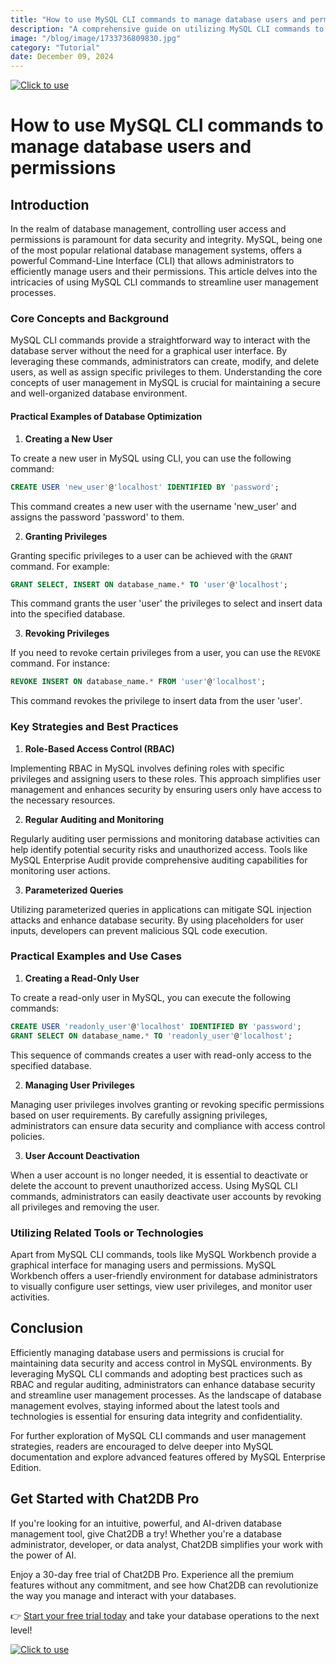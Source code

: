 ```yaml
---
title: "How to use MySQL CLI commands to manage database users and permissions"
description: "A comprehensive guide on utilizing MySQL CLI commands to effectively manage database users and permissions, enhancing security and access control."
image: "/blog/image/1733736809830.jpg"
category: "Tutorial"
date: December 09, 2024
---
```

[![Click to use](/image/blog/bg/chat2db1.png)](https://app.chat2db.ai/)
# How to use MySQL CLI commands to manage database users and permissions


<Authors date="December 09, 2024">
  <Author name="Rowan Hill" link="https://chat2db.ai" />
</Authors>

## Introduction

In the realm of database management, controlling user access and permissions is paramount for data security and integrity. MySQL, being one of the most popular relational database management systems, offers a powerful Command-Line Interface (CLI) that allows administrators to efficiently manage users and their permissions. This article delves into the intricacies of using MySQL CLI commands to streamline user management processes.

### Core Concepts and Background

MySQL CLI commands provide a straightforward way to interact with the database server without the need for a graphical user interface. By leveraging these commands, administrators can create, modify, and delete users, as well as assign specific privileges to them. Understanding the core concepts of user management in MySQL is crucial for maintaining a secure and well-organized database environment.

#### Practical Examples of Database Optimization

1. **Creating a New User**

To create a new user in MySQL using CLI, you can use the following command:

```sql
CREATE USER 'new_user'@'localhost' IDENTIFIED BY 'password';
```

This command creates a new user with the username 'new_user' and assigns the password 'password' to them.

2. **Granting Privileges**

Granting specific privileges to a user can be achieved with the `GRANT` command. For example:

```sql
GRANT SELECT, INSERT ON database_name.* TO 'user'@'localhost';
```

This command grants the user 'user' the privileges to select and insert data into the specified database.

3. **Revoking Privileges**

If you need to revoke certain privileges from a user, you can use the `REVOKE` command. For instance:

```sql
REVOKE INSERT ON database_name.* FROM 'user'@'localhost';
```

This command revokes the privilege to insert data from the user 'user'.

### Key Strategies and Best Practices

1. **Role-Based Access Control (RBAC)**

Implementing RBAC in MySQL involves defining roles with specific privileges and assigning users to these roles. This approach simplifies user management and enhances security by ensuring users only have access to the necessary resources.

2. **Regular Auditing and Monitoring**

Regularly auditing user permissions and monitoring database activities can help identify potential security risks and unauthorized access. Tools like MySQL Enterprise Audit provide comprehensive auditing capabilities for monitoring user actions.

3. **Parameterized Queries**

Utilizing parameterized queries in applications can mitigate SQL injection attacks and enhance database security. By using placeholders for user inputs, developers can prevent malicious SQL code execution.

### Practical Examples and Use Cases

1. **Creating a Read-Only User**

To create a read-only user in MySQL, you can execute the following commands:

```sql
CREATE USER 'readonly_user'@'localhost' IDENTIFIED BY 'password';
GRANT SELECT ON database_name.* TO 'readonly_user'@'localhost';
```

This sequence of commands creates a user with read-only access to the specified database.

2. **Managing User Privileges**

Managing user privileges involves granting or revoking specific permissions based on user requirements. By carefully assigning privileges, administrators can ensure data security and compliance with access control policies.

3. **User Account Deactivation**

When a user account is no longer needed, it is essential to deactivate or delete the account to prevent unauthorized access. Using MySQL CLI commands, administrators can easily deactivate user accounts by revoking all privileges and removing the user.

### Utilizing Related Tools or Technologies

Apart from MySQL CLI commands, tools like MySQL Workbench provide a graphical interface for managing users and permissions. MySQL Workbench offers a user-friendly environment for database administrators to visually configure user settings, view user privileges, and monitor user activities.

## Conclusion

Efficiently managing database users and permissions is crucial for maintaining data security and access control in MySQL environments. By leveraging MySQL CLI commands and adopting best practices such as RBAC and regular auditing, administrators can enhance database security and streamline user management processes. As the landscape of database management evolves, staying informed about the latest tools and technologies is essential for ensuring data integrity and confidentiality.

For further exploration of MySQL CLI commands and user management strategies, readers are encouraged to delve deeper into MySQL documentation and explore advanced features offered by MySQL Enterprise Edition.


## Get Started with Chat2DB Pro

If you're looking for an intuitive, powerful, and AI-driven database management tool, give Chat2DB a try! Whether you're a database administrator, developer, or data analyst, Chat2DB simplifies your work with the power of AI.

Enjoy a 30-day free trial of Chat2DB Pro. Experience all the premium features without any commitment, and see how Chat2DB can revolutionize the way you manage and interact with your databases.

👉 [Start your free trial today](https://app.chat2db.ai/) and take your database operations to the next level!

[![Click to use](/image/blog/bg/chat2db.jpg)](https://app.chat2db.ai/)